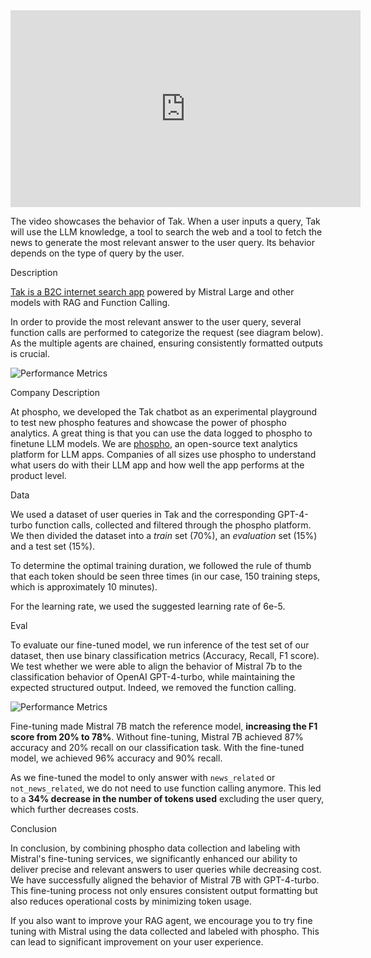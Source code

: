 
<iframe width="560" height="315" src="https://www.youtube.com/embed/kqNtOlSOJIE?si=xQOhIXukTFZhV3xq" title="YouTube video player" frameborder="0" allow="accelerometer; autoplay; clipboard-write; encrypted-media; gyroscope; picture-in-picture; web-share" referrerpolicy="strict-origin-when-cross-origin" allowfullscreen></iframe>

The video showcases the behavior of Tak. When a user inputs a query, Tak will use the LLM knowledge, a tool to search the web and a tool to fetch the news to generate the most relevant answer to the user query. Its behavior depends on the type of query by the user.

<SectionTab variant="secondary" sectionId="phospho-description">Description</SectionTab>

[Tak is a B2C internet search app](https://tak.phospho.ai/) powered by Mistral Large and other models with RAG and Function Calling.

In order to provide the most relevant answer to the user query, several function calls are performed to categorize the request (see diagram below). As the multiple agents are chained, ensuring consistently formatted outputs is crucial.

![Performance Metrics](/img/stories/tak_architecture_diagram.png)

<SectionTab variant="secondary" sectionId="phospho-company-description">Company Description</SectionTab>

At phospho, we developed the Tak chatbot as an experimental playground to test new phospho features and showcase the power of phospho analytics. A great thing is that you can use the data logged to phospho to finetune LLM models.
We are [phospho](https://phospho.ai/), an open-source text analytics platform for LLM apps. Companies of all sizes use phospho to understand what users do with their LLM app and how well the app performs at the product level.

<SectionTab variant="secondary" sectionId="phospho-data">Data</SectionTab>

We used a dataset of user queries in Tak and the corresponding GPT-4-turbo function calls, collected and filtered through the phospho platform. We then divided the dataset into a _train_ set (70%), an _evaluation_ set (15%) and a test set (15%).

To determine the optimal training duration, we followed the rule of thumb that each token should be seen three times (in our case, 150 training steps, which is approximately 10 minutes).

For the learning rate, we used the suggested learning rate of 6e-5.

<SectionTab variant="secondary" sectionId="phospho-eval">Eval</SectionTab>

To evaluate our fine-tuned model, we run inference of the test set of our dataset, then use binary classification metrics (Accuracy, Recall, F1 score). We test whether we were able to align the behavior of Mistral 7b to the classification behavior of OpenAI GPT-4-turbo, while maintaining the expected structured output. Indeed, we removed the function calling.

![Performance Metrics](/img/stories/performance_metrics.png)

Fine-tuning made Mistral 7B match the reference model, **increasing the F1 score from 20% to 78%**. Without fine-tuning, Mistral 7B achieved 87% accuracy and 20% recall on our classification task. With the fine-tuned model, we achieved 96% accuracy and 90% recall.

As we fine-tuned the model to only answer with `news_related` or `not_news_related`, we do not need to use function calling anymore. This led to a **34% decrease in the number of tokens used** excluding the user query, which further decreases costs.

<SectionTab variant="secondary" sectionId="phospho-conclusion">Conclusion</SectionTab>

In conclusion, by combining phospho data collection and labeling with Mistral's fine-tuning services, we significantly enhanced our ability to deliver precise and relevant answers to user queries while decreasing cost. We have successfully aligned the behavior of Mistral 7B with GPT-4-turbo. This fine-tuning process not only ensures consistent output formatting but also reduces operational costs by minimizing token usage.

If you also want to improve your RAG agent, we encourage you to try fine tuning with Mistral using the data collected and labeled with phospho. This can lead to significant improvement on your user experience.
